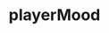 ---
title: playerMood
description: playerMood
sidebar:
  label: playerMood
  order: 1
  badge:
    text: Outdated
    variant: caution
---
